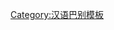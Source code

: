 {{User language-2|hife|茲個用戶可以用'''[[:Category:Hife-2 使用者|一般]]'''個'''[[:Category:Hife 使用者|海豐話]]'''交流。|海豐話|12|9}}<noinclude>[[Category:汉语巴别模板]]</noinclude>